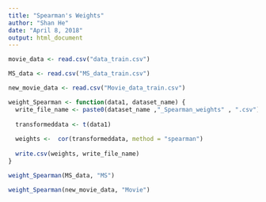 ```yaml
---
title: "Spearman's Weights"
author: "Shan He"
date: "April 8, 2018"
output: html_document
---
```



```r
movie_data <- read.csv("data_train.csv")

MS_data <- read.csv("MS_data_train.csv")

new_movie_data <- read.csv("Movie_data_train.csv")

weight_Spearman <- function(data1, dataset_name) {
  write_file_name <- paste0(dataset_name ,"_Spearman_weights" , ".csv")
  
  transformeddata <- t(data1)
  
  weights <-  cor(transformeddata, method = "spearman")
  
  write.csv(weights, write_file_name)
}

weight_Spearman(MS_data, "MS")

weight_Spearman(new_movie_data, "Movie")
```